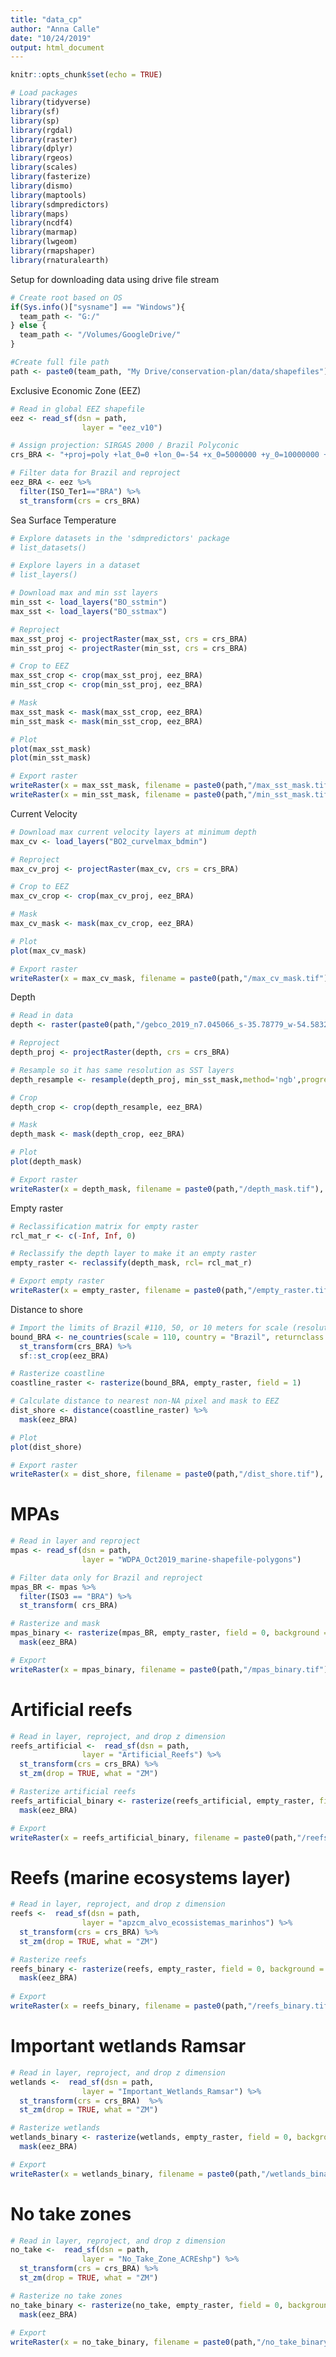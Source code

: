 ```yaml
---
title: "data_cp"
author: "Anna Calle"
date: "10/24/2019"
output: html_document
---
```


```r
knitr::opts_chunk$set(echo = TRUE)
```

```r
# Load packages
library(tidyverse)
library(sf)
library(sp)
library(rgdal)
library(raster)
library(dplyr)
library(rgeos)
library(scales)
library(fasterize)
library(dismo)
library(maptools)
library(sdmpredictors)
library(maps)
library(ncdf4)
library(marmap)
library(lwgeom)
library(rmapshaper)
library(rnaturalearth)
```

Setup for downloading data using drive file stream
```r
# Create root based on OS
if(Sys.info()["sysname"] == "Windows"){
  team_path <- "G:/"
} else {
  team_path <- "/Volumes/GoogleDrive/"
}

#Create full file path
path <- paste0(team_path, "My Drive/conservation-plan/data/shapefiles")

```

Exclusive Economic Zone (EEZ)
```r
# Read in global EEZ shapefile
eez <- read_sf(dsn = path,
                layer = "eez_v10")

# Assign projection: SIRGAS 2000 / Brazil Polyconic
crs_BRA <- "+proj=poly +lat_0=0 +lon_0=-54 +x_0=5000000 +y_0=10000000 +ellps=GRS80 +towgs84=0,0,0,0,0,0,0 +units=m +no_defs"

# Filter data for Brazil and reproject 
eez_BRA <- eez %>% 
  filter(ISO_Ter1=="BRA") %>% 
  st_transform(crs = crs_BRA)

```

Sea Surface Temperature
```r
# Explore datasets in the 'sdmpredictors' package 
# list_datasets() 

# Explore layers in a dataset 
# list_layers() 

# Download max and min sst layers
min_sst <- load_layers("BO_sstmin")
max_sst <- load_layers("BO_sstmax")

# Reproject
max_sst_proj <- projectRaster(max_sst, crs = crs_BRA)
min_sst_proj <- projectRaster(min_sst, crs = crs_BRA)

# Crop to EEZ
max_sst_crop <- crop(max_sst_proj, eez_BRA)
min_sst_crop <- crop(min_sst_proj, eez_BRA)

# Mask
max_sst_mask <- mask(max_sst_crop, eez_BRA)
min_sst_mask <- mask(min_sst_crop, eez_BRA)

# Plot
plot(max_sst_mask)
plot(min_sst_mask)

# Export raster
writeRaster(x = max_sst_mask, filename = paste0(path,"/max_sst_mask.tif"), overwrite = T)
writeRaster(x = min_sst_mask, filename = paste0(path,"/min_sst_mask.tif"), overwrite = T)

```

Current Velocity
```r
# Download max current velocity layers at minimum depth
max_cv <- load_layers("BO2_curvelmax_bdmin")

# Reproject
max_cv_proj <- projectRaster(max_cv, crs = crs_BRA)

# Crop to EEZ
max_cv_crop <- crop(max_cv_proj, eez_BRA)

# Mask
max_cv_mask <- mask(max_cv_crop, eez_BRA)

# Plot
plot(max_cv_mask)

# Export raster
writeRaster(x = max_cv_mask, filename = paste0(path,"/max_cv_mask.tif"), overwrite = T)

```

Depth
```r
# Read in data
depth <- raster(paste0(path,"/gebco_2019_n7.045066_s-35.78779_w-54.58321_e-26.01452.tif"))

# Reproject
depth_proj <- projectRaster(depth, crs = crs_BRA)

# Resample so it has same resolution as SST layers
depth_resample <- resample(depth_proj, min_sst_mask,method='ngb',progress='text')

# Crop
depth_crop <- crop(depth_resample, eez_BRA)

# Mask
depth_mask <- mask(depth_crop, eez_BRA)

# Plot
plot(depth_mask)

# Export raster
writeRaster(x = depth_mask, filename = paste0(path,"/depth_mask.tif"), overwrite = T)
```

Empty raster
```r
# Reclassification matrix for empty raster
rcl_mat_r <- c(-Inf, Inf, 0)

# Reclassify the depth layer to make it an empty raster
empty_raster <- reclassify(depth_mask, rcl= rcl_mat_r)

# Export empty raster
writeRaster(x = empty_raster, filename = paste0(path,"/empty_raster.tif"), overwrite = T)

```


Distance to shore
```r
# Import the limits of Brazil #110, 50, or 10 meters for scale (resolution)
bound_BRA <- ne_countries(scale = 110, country = "Brazil", returnclass = "sf") %>%
  st_transform(crs_BRA) %>% 
  sf::st_crop(eez_BRA)

# Rasterize coastline
coastline_raster <- rasterize(bound_BRA, empty_raster, field = 1)

# Calculate distance to nearest non-NA pixel and mask to EEZ
dist_shore <- distance(coastline_raster) %>% 
  mask(eez_BRA)

# Plot
plot(dist_shore)

# Export raster
writeRaster(x = dist_shore, filename = paste0(path,"/dist_shore.tif"), overwrite = T)
```

# MPAs
```r
# Read in layer and reproject
mpas <- read_sf(dsn = path,
                layer = "WDPA_Oct2019_marine-shapefile-polygons")

# Filter data only for Brazil and reproject
mpas_BR <- mpas %>% 
  filter(ISO3 == "BRA") %>%
  st_transform( crs_BRA)

# Rasterize and mask
mpas_binary <- rasterize(mpas_BR, empty_raster, field = 0, background = 1) %>% 
  mask(eez_BRA)

# Export
writeRaster(x = mpas_binary, filename = paste0(path,"/mpas_binary.tif"), overwrite = T)
```

# Artificial reefs
```r
# Read in layer, reproject, and drop z dimension
reefs_artificial <-  read_sf(dsn = path,
                layer = "Artificial_Reefs") %>% 
  st_transform(crs = crs_BRA) %>%
  st_zm(drop = TRUE, what = "ZM")

# Rasterize artificial reefs
reefs_artificial_binary <- rasterize(reefs_artificial, empty_raster, field = 0, background = 1) %>%
  mask(eez_BRA)

# Export
writeRaster(x = reefs_artificial_binary, filename = paste0(path,"/reefs_artificial_binary.tif"), overwrite = T)
```

# Reefs (marine ecosystems layer)
```r
# Read in layer, reproject, and drop z dimension
reefs <-  read_sf(dsn = path,
                layer = "apzcm_alvo_ecossistemas_marinhos") %>% 
  st_transform(crs = crs_BRA) %>%
  st_zm(drop = TRUE, what = "ZM")

# Rasterize reefs
reefs_binary <- rasterize(reefs, empty_raster, field = 0, background = 1) %>% 
  mask(eez_BRA)
 
# Export
writeRaster(x = reefs_binary, filename = paste0(path,"/reefs_binary.tif"), overwrite = T)
```

# Important wetlands Ramsar
```r
# Read in layer, reproject, and drop z dimension
wetlands <-  read_sf(dsn = path,
                layer = "Important_Wetlands_Ramsar") %>% 
  st_transform(crs = crs_BRA)  %>%
  st_zm(drop = TRUE, what = "ZM")

# Rasterize wetlands
wetlands_binary <- rasterize(wetlands, empty_raster, field = 0, background = 1)%>% 
  mask(eez_BRA)

# Export
writeRaster(x = wetlands_binary, filename = paste0(path,"/wetlands_binary.tif"), overwrite = T)

```

# No take zones
```r
# Read in layer, reproject, and drop z dimension
no_take <-  read_sf(dsn = path,
                layer = "No_Take_Zone_ACREshp") %>% 
  st_transform(crs = crs_BRA) %>%
  st_zm(drop = TRUE, what = "ZM")

# Rasterize no take zones
no_take_binary <- rasterize(no_take, empty_raster, field = 0, background = 1) %>% 
  mask(eez_BRA)
 
# Export
writeRaster(x = no_take_binary, filename = paste0(path,"/no_take_binary.tif"), overwrite = T)

```


